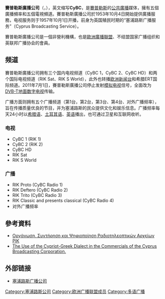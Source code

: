{{Infobox Company
| company_name         = 賽普勒斯廣播公司
| company_name_en    = Cyprus Broadcasting Corporation<br/>Ραδιοφωνικό Ίδρυμα Κύπρου<br/>Kıbrıs Radyo Yayın Kurumu
| company_logo           = [[File:Logo_RIK_2017.svg|140px]]
| company_type           = 广播电视
| market_information   =
| foundation                = 1953年10月4日
| location                     = {{flagcountry|Cyprus}}[[尼科西亚|尼科西亚]]
| zip_code                    = 
| telephone_no             =
| chairman                   = 
| industry                     = 媒體
| products                   = [[电视台|电视台]]、[[广播电台|广播电台]]
| subsid                       = 
| homepage                 = [http://cybc.com.cy/ CyBC]
| footnotes                  = 
}}

'''賽普勒斯廣播公司'''（{{lang-gr|Ραδιοφωνικό Ίδρυμα Κύπρου}}，{{lang-tr|Kıbrıs Radyo Yayın Kurumu}}），英文缩写'''CyBC'''，是[[賽普勒斯|賽普勒斯]]的[[公共廣播|公共廣播]]媒体，擁有五個廣播頻率和五個電視頻道。賽普勒斯廣播公司於1953年10月4日開始提供廣播服務，电视服务则于1957年10月1日开播，前身为英国殖民时期的“塞浦路斯广播服务”（Cyprus Broadcasting Service）。

賽普勒斯廣播公司是一個非營利機構，也是[[歐洲廣播聯盟|歐洲廣播聯盟]]、不结盟国家广播组织和英联邦广播协会的會員。

== 频道 ==
賽普勒斯廣播公司拥有三个国内电视频道（CyBC 1，CyBC 2、CyBC HD）和两个国际电视频道（RIK Sat、RIK S World），此外也转播[[欧洲新闻台|欧洲新闻台]]和希腊ERT国际频道。2011年7月1日，賽普勒斯廣播公司停止发射[[模拟电视|模拟电视]]信号，全面改为[[DVB-T|DVB-T]][[地面数字电视|地面数字电视]]传输。

广播方面则拥有五个广播频道（第1台，第2台，第3台、第4台、对外广播频率），旨在传播质量优良的节目，并为塞浦路斯的民众提供文化和娱乐信息。广播频率每天24小时以[[希腊语|希腊语]]、[[土耳其语|土耳其语]]、[[英语|英语]]播出，也可通过卫星和互联网收听。

=== 电视 ===
* CyBC 1 (RIK 1)
* CyBC 2 (RIK 2)
* CyBC HD
* RIK Sat
* RIK S World

=== 广播 ===
* RIK Proto (CyBC Radio 1) 
* RIK Deftero (CyBC Radio 2)
* RIK Trito (CyBC Radio 3)
* RIK Classic and presents classical (CyBC Radio 4)
* 对外广播频率

==參考資料==
<references/>
*[https://www.researchgate.net/profile/Marios_Zervas/publication/28804099___________________/links/0fcfd50cf0b0a50c21000000.pdf Οργάνωση, Συντήρηση και Ψηφιοποίηση Ραδιοτηλεοπτικών Αρχείων ΡΙΚ] {{Wayback|url=https://www.researchgate.net/profile/Marios_Zervas/publication/28804099___________________/links/0fcfd50cf0b0a50c21000000.pdf |date=20160105070622 }}
*[http://eric.ed.gov/?id=ED371617 The Use of the Cypriot-Greek Dialect in the Commercials of the Cyprus Broadcasting Corporation.] {{Wayback|url=http://eric.ed.gov/?id=ED371617 |date=20200517000803 }}

== 外部链接 ==
* [http://cybc.com.cy/ 塞浦路斯广播公司] {{Wayback|url=http://cybc.com.cy/ |date=20210517140845 }}
{{歐洲廣播聯盟成員}}

[[Category:塞浦路斯公司|Category:塞浦路斯公司]]
[[Category:欧洲广播联盟成员|Category:欧洲广播联盟成员]]
[[Category:多语广播|Category:多语广播]]
